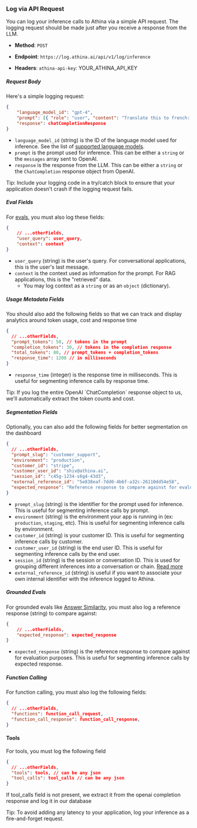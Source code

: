 
### Log via API Request

You can log your inference calls to Athina via a simple API request. The logging request should be made just after you receive a response from the LLM.

- **Method**: `POST`

- **Endpoint**: `https://log.athina.ai/api/v1/log/inference`

- **Headers**: `athina-api-key`: YOUR_ATHINA_API_KEY

##### Request Body

Here's a simple logging request:

```json
{
    "language_model_id": "gpt-4",
    "prompt": [{ "role": "user", "content": "Translate this to french: hello, world" }],
    "response": chatCompletionResponse
}
```

- `language_model_id` (string) is the ID of the language model used for inference. See the list of [supported language models](/logging/supported_models).
- `prompt` is the prompt used for inference. This can be either a `string` or the `messages` array sent to OpenAI.
- `response` is the response from the LLM. This can be either a `string` or the `ChatCompletion` response object from OpenAI.

<Callout>
  Tip: Include your logging code in a try/catch block to ensure that your
  application doesn't crash if the logging request fails.
</Callout>

##### Eval Fields

For [evals](/evals/preset_evals/rag_evals), you must also log these fields:

```json
{
    // ...otherFields,
    "user_query": user_query,
    "context": context
}
```

- `user_query` (string) is the user's query. For conversational applications, this is the user's last message.
- `context` is the context used as information for the prompt. For RAG applications, this is the "retrieved" data.
  - You may log context as a `string` or as an `object` (dictionary).

##### Usage Metadata Fields

You should also add the following fields so that we can track and display analytics around token usage, cost and response time

```json
{
  // ...otherFields,
  "prompt_tokens": 50, // tokens in the prompt
  "completion_tokens": 30, // tokens in the completion response
  "total_tokens": 80, // prompt_tokens + completion_tokens
  "response_time": 1208 // in milliseconds
}
```

- `response_time` (integer) is the response time in milliseconds. This is useful for segmenting inference calls by response time.

<Callout>
  Tip: If you log the entire OpenAI `ChatCompletion` response object to us,
  we'll automatically extract the token counts and cost.
</Callout>

##### Segmentation Fields

Optionally, you can also add the following fields for better segmentation on the dashboard

```json
{
  // ...otherFields,
  "prompt_slug": "customer_support",
  "environment": "production",
  "customer_id": "stripe",
  "customer_user_id": "shiv@athina.ai",
  "session_id": "c45g-1234-s6g4-43d3",
  "external_reference_id": "5e838eaf-7dd0-4b6f-a32c-26110dd54e58",
  "expected_response": "Reference response to compare against for evaluation purposes"
}
```

- `prompt_slug` (string) is the identifier for the prompt used for inference. This is useful for segmenting inference calls by prompt.
- `environment` (string) is the environment your app is running in (ex: `production`, `staging`, etc). This is useful for segmenting inference calls by environment.
- `customer_id` (string) is your customer ID. This is useful for segmenting inference calls by customer.
- `customer_user_id` (string) is the end user ID. This is useful for segmenting inference calls by the end user.
- `session_id` (string) is the session or conversation ID. This is used for grouping different inferences into a conversation or chain. [Read more](/logging/grouping_inferences)
- `external_reference_id` (string) is useful if you want to associate your own internal identifier with the inference logged to Athina.

##### Grounded Evals

For grounded evals like [Answer Similarity](/evals/preset_evals/answer_similarity), you must also log a reference response (string) to compare against:

```json
{
    // ...otherFields,
    "expected_response": expected_response
}
```

- `expected_response` (string) is the reference response to compare against for evaluation purposes. This is useful for segmenting inference calls by expected response.

##### Function Calling

For function calling, you must also log the following fields:

```json
{
  // ...otherFields,
  "functions": function_call_request,
  "function_call_response": function_call_response,
}
```

#### Tools

For tools, you must log the following field

```json
{
  // ...otherFields,
  "tools": tools, // can be any json
  "tool_calls": tool_calls // can be any json
}
```

If tool_calls field is not present, we extract it from the openai completion response and log it in our database

<Callout>
  Tip: To avoid adding any latency to your application, log your inference as a
  fire-and-forget request.
</Callout>
